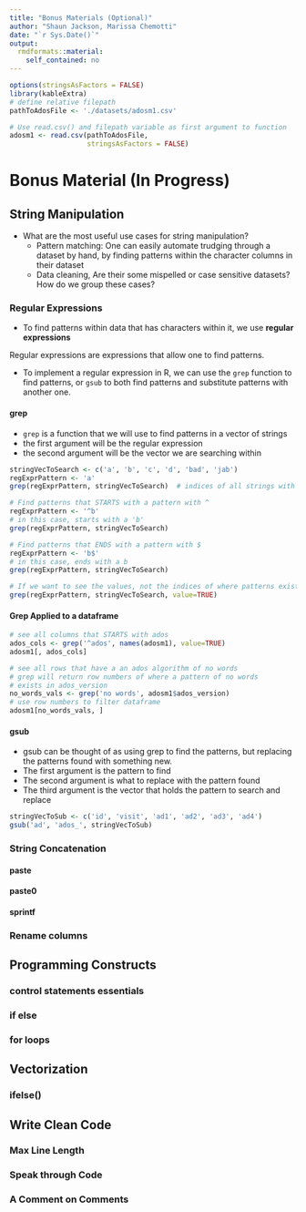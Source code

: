 ```yaml
---
title: "Bonus Materials (Optional)"
author: "Shaun Jackson, Marissa Chemotti"
date: "`r Sys.Date()`"
output: 
  rmdformats::material:
    self_contained: no
---
```


```r
options(stringsAsFactors = FALSE)
library(kableExtra)
# define relative filepath
pathToAdosFile <- './datasets/adosm1.csv'

# Use read.csv() and filepath variable as first argument to function
adosm1 <- read.csv(pathToAdosFile, 
                   stringsAsFactors = FALSE)
```


# Bonus Material (In Progress) 

## String Manipulation

- What are the most useful use cases for string manipulation?
    - Pattern matching: One can easily automate trudging through a dataset by hand, by finding patterns within the character columns in their dataset
    - Data cleaning, Are their some mispelled or case sensitive datasets? How do we group these cases?

### Regular Expressions

- To find patterns within data that has characters within it, we use **regular expressions**

Regular expressions are expressions that allow one to find patterns. 

- To implement a regular expression in R, we can use the `grep` function to find patterns, or `gsub` to both find patterns and substitute patterns with another one.

#### grep

- `grep` is a function that we will use to find patterns in a vector of strings
- the first argument will be the regular expression
- the second argument will be the vector we are searching within

```r
stringVecToSearch <- c('a', 'b', 'c', 'd', 'bad', 'jab')
regExprPattern <- 'a'
grep(regExprPattern, stringVecToSearch)  # indices of all strings with  an 'a'

# Find patterns that STARTS with a pattern with ^
regExprPattern <- '^b'
# in this case, starts with a 'b'
grep(regExprPattern, stringVecToSearch)

# Find patterns that ENDS with a pattern with $
regExprPattern <- 'b$'
# in this case, ends with a b
grep(regExprPattern, stringVecToSearch)

# If we want to see the values, not the indices of where patterns exist
grep(regExprPattern, stringVecToSearch, value=TRUE)
```

#### Grep Applied to a dataframe

```r
# see all columns that STARTS with ados
ados_cols <- grep('^ados', names(adosm1), value=TRUE)
adosm1[, ados_cols]

# see all rows that have a an ados algorithm of no words
# grep will return row numbers of where a pattern of no words
# exists in ados_version
no_words_vals <- grep('no words', adosm1$ados_version)
# use row numbers to filter dataframe
adosm1[no_words_vals, ]
```



#### gsub

- gsub can be thought of as using grep to find the patterns, but replacing the patterns found with something new.
- The first argument is the pattern to find
- The second argument is what to replace with the pattern found
- The third argument is the vector that holds the pattern to search and replace

```r
stringVecToSub <- c('id', 'visit', 'ad1', 'ad2', 'ad3', 'ad4')
gsub('ad', 'ados_', stringVecToSub)

```

### String Concatenation

#### paste

#### paste0

#### sprintf

### Rename columns

## Programming Constructs

### control statements essentials

### if else

### for loops


## Vectorization

### ifelse()

## Write Clean Code

### Max Line Length

### Speak through Code

### A Comment on Comments


